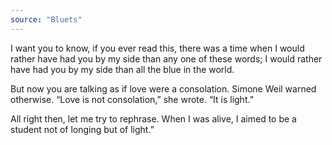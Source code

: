 ```yaml
---
source: "Bluets"
---
```


I want you to know, if you ever read this, there was a time when I would rather have had you by my side than any one of these words; I would rather have had you by my side than all the blue in the world.

But now you are talking as if love were a consolation. Simone Weil warned otherwise. “Love is not consolation,” she wrote. “It is light.”

All right then, let me try to rephrase. When I was alive, I aimed to be a student not of longing but of light.”


